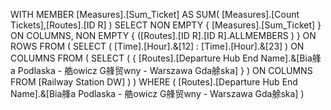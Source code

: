 WITH MEMBER [Measures].[Sum_Ticket] AS SUM( [Measures].[Count Tickets],[Routes].[ID R] ) 
SELECT 
	NON EMPTY { [Measures].[Sum_Ticket] } ON COLUMNS, 
	NON EMPTY { ([Routes].[ID R].[ID R].ALLMEMBERS ) } ON ROWS
FROM ( 
	SELECT ( [Time].[Hour].&[12] : [Time].[Hour].&[23] ) ON COLUMNS 
	FROM ( 
		SELECT ( { [Routes].[Departure Hub End Name].&[Bia艂a Podlaska - 艁owicz G艂贸wny - Warszawa Gda艅ska] } ) ON COLUMNS 
		FROM [Railway Station DW]
	)
) 
WHERE ( [Routes].[Departure Hub End Name].&[Bia艂a Podlaska - 艁owicz G艂贸wny - Warszawa Gda艅ska] )